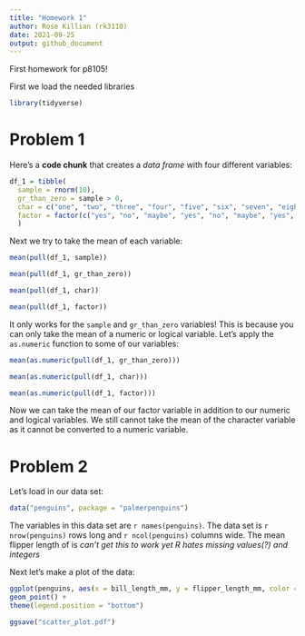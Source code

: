 ```yaml
---
title: "Homework 1"
author: Rose Killian (rk3110)
date: 2021-09-25
output: github_document
---
```


First homework for p8105! 


First we load the needed libraries
```r
library(tidyverse)
```


# Problem 1

Here's a **code chunk** that creates a _data frame_ with four different variables:

```r
df_1 = tibble(
  sample = rnorm(10),
  gr_than_zero = sample > 0,
  char = c("one", "two", "three", "four", "five", "six", "seven", "eight", "nine", "ten"),
  factor = factor(c("yes", "no", "maybe", "yes", "no", "maybe", "yes", "no", "maybe", "yes"))
  )
```

Next we try to take the mean of each variable:

```r
mean(pull(df_1, sample))

mean(pull(df_1, gr_than_zero))

mean(pull(df_1, char))

mean(pull(df_1, factor))
```

It only works for the `sample` and `gr_than_zero` variables! This is because you can only take the mean of a numeric or logical variable. Let's apply the `as.numeric` function to some of our variables:

```r
mean(as.numeric(pull(df_1, gr_than_zero)))

mean(as.numeric(pull(df_1, char)))

mean(as.numeric(pull(df_1, factor)))
```

Now we can take the mean of our factor variable in addition to our numeric and logical variables. We still cannot take the mean of the character variable as it cannot be converted to a numeric variable.


# Problem 2

Let's load in our data set:

```r
data("penguins", package = "palmerpenguins")
```

The variables in this data set are `r names(penguins)`. The data set is `r nrow(penguins)` rows long and `r ncol(penguins)` columns wide. The mean flipper length of is *can't get this to work yet R hates missing values(?) and integers*

Next let's make a plot of the data:

```r
ggplot(penguins, aes(x = bill_length_mm, y = flipper_length_mm, color = species)) +
geom_point() +
theme(legend.position = "bottom")

ggsave("scatter_plot.pdf")
```

